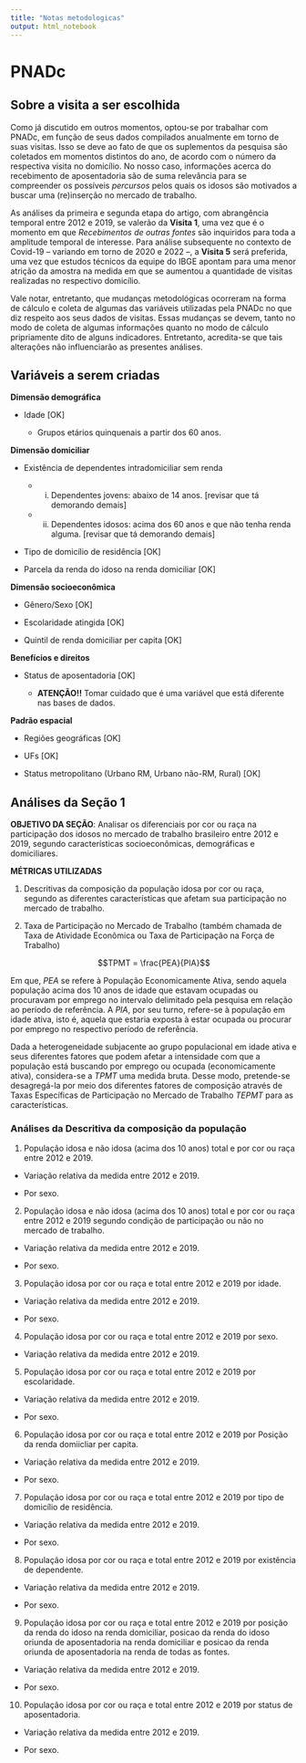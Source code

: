 ```yaml
---
title: "Notas metodologicas"
output: html_notebook
---
```


# PNADc

## Sobre a visita a ser escolhida

Como já discutido em outros momentos, optou-se por trabalhar com PNADc, em função de seus dados compilados anualmente em torno de suas visitas. Isso se deve ao fato de que os suplementos da pesquisa são coletados em momentos distintos do ano, de acordo com o número da respectiva visita no domicílio. No nosso caso, informações acerca do recebimento de aposentadoria são de suma relevância para se compreender os possíveis *percursos* pelos quais os idosos são motivados a buscar uma (re)inserção no mercado de trabalho.

As análises da primeira e segunda etapa do artigo, com abrangência temporal entre 2012 e 2019, se valerão da **Visita 1**, uma vez que é o momento em que *Recebimentos de outras fontes* são inquiridos para toda a amplitude temporal de interesse. Para análise subsequente no contexto de Covid-19 -- variando em torno de 2020 e 2022 --, a **Visita 5** será preferida, uma vez que estudos técnicos da equipe do IBGE apontam para uma menor atrição da amostra na medida em que se aumentou a quantidade de visitas realizadas no respectivo domicílio.

Vale notar, entretanto, que mudanças metodológicas ocorreram na forma de cálculo e coleta de algumas das variáveis utilizadas pela PNADc no que diz respeito aos seus dados de visitas. Essas mudanças se devem, tanto no modo de coleta de algumas informações quanto no modo de cálculo pripriamente dito de alguns indicadores. Entretanto, acredita-se que tais alterações não influenciarão as presentes análises.

## Variáveis a serem criadas

**Dimensão demográfica**

- Idade [OK]

  - Grupos etários quinquenais a partir dos 60 anos.

**Dimensão domiciliar**

- Existência de dependentes intradomiciliar sem renda

  - (i) Dependentes jovens: abaixo de 14 anos. [revisar que tá demorando demais]
  
  - (ii) Dependentes idosos: acima dos 60 anos e que não tenha renda alguma. [revisar que tá demorando demais]
  
- Tipo de domicílio de residência [OK]

- Parcela da renda do idoso na renda domiciliar [OK]

**Dimensão socioeconômica**

- Gênero/Sexo [OK]

- Escolaridade atingida [OK]

- Quintil de renda domiciliar per capita  [OK]

**Benefícios e direitos**

- Status de aposentadoria [OK]

  - **ATENÇÃO!!** Tomar cuidado que é uma variável que está diferente nas bases de dados.

**Padrão espacial**

- Regiões geográficas [OK]

- UFs [OK]

- Status metropolitano (Urbano RM, Urbano não-RM, Rural) [OK]

## Análises da Seção 1

**OBJETIVO DA SEÇÃO**: Analisar os diferenciais por cor ou raça na participação dos idosos no mercado de trabalho brasileiro entre 2012 e 2019, segundo características socioeconômicas, demográficas e domiciliares.

**MÉTRICAS UTILIZADAS**

1. Descritivas da composição da população idosa por cor ou raça, segundo as diferentes características que afetam sua participação no mercado de trabalho.

2. Taxa de Participação no Mercado de Trabalho (também chamada de Taxa de Atividade Econômica ou Taxa de Participação na Força de Trabalho)

$$TPMT = \frac{PEA}{PIA}$$

Em que, $PEA$ se refere à População Economicamente Ativa, sendo aquela população acima dos 10 anos de idade que estavam ocupadas ou procuravam por emprego no intervalo delimitado pela pesquisa em relação ao período de referência. A $PIA$, por seu turno, refere-se à população em idade ativa, isto é, aquela que estaria exposta à estar ocupada ou procurar por emprego no respectivo período de referência.

Dada a heterogeneidade subjacente ao grupo populacional em idade ativa e seus diferentes fatores que podem afetar a intensidade com que a população está buscando por emprego ou ocupada (economicamente ativa), considera-se a $TPMT$ uma medida bruta. Desse modo, pretende-se desagregá-la por meio dos diferentes fatores de composição através de Taxas Específicas de Participação no Mercado de Trabalho $TEPMT$ para as características.

### Análises da Descritiva da composição da população

1. População idosa e não idosa (acima dos 10 anos) total e por cor ou raça entre 2012 e 2019.
  
  - Variação relativa da medida entre 2012 e 2019.
  
  - Por sexo.

2. População idosa e não idosa (acima dos 10 anos) total e por cor ou raça entre 2012 e 2019 segundo condição de participação ou não no mercado de trabalho.
  
  - Variação relativa da medida entre 2012 e 2019.
  
  - Por sexo.

3. População idosa por cor ou raça e total entre 2012 e 2019 por idade.

  - Variação relativa da medida entre 2012 e 2019.
    
  - Por sexo.
  
4. População idosa por cor ou raça e total entre 2012 e 2019 por sexo.

  - Variação relativa da medida entre 2012 e 2019.

5. População idosa por cor ou raça e total entre 2012 e 2019 por escolaridade.

  - Variação relativa da medida entre 2012 e 2019.
  
  - Por sexo.

6. População idosa por cor ou raça e total entre 2012 e 2019 por Posição da renda domiicliar per capita.

  - Variação relativa da medida entre 2012 e 2019.
  
  - Por sexo.

7. População idosa por cor ou raça e total entre 2012 e 2019 por tipo de domicílio de residência.

  - Variação relativa da medida entre 2012 e 2019.

  - Por sexo.
  
8. População idosa por cor ou raça e total entre 2012 e 2019 por existência de dependente.

  - Variação relativa da medida entre 2012 e 2019.
  
  - Por sexo.

9. População idosa por cor ou raça e total entre 2012 e 2019 por posição da renda do idoso na renda domiciliar, posicao da renda do idoso oriunda de aposentadoria na renda domiciliar e posicao da renda oriunda de aposentadoria na renda de todas as fontes.

  - Variação relativa da medida entre 2012 e 2019.
    
  - Por sexo.

10. População idosa por cor ou raça e total entre 2012 e 2019 por status de aposentadoria.

  - Variação relativa da medida entre 2012 e 2019.
  
  - Por sexo.

